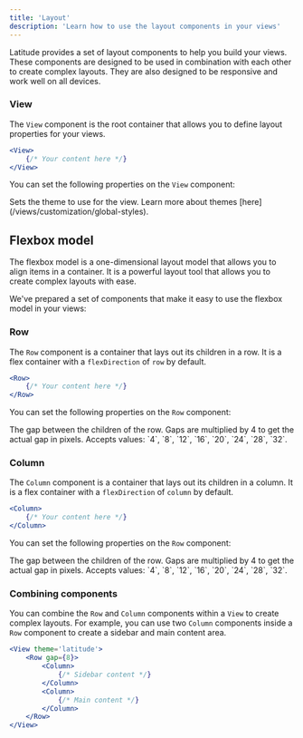 ```yaml
---
title: 'Layout'
description: 'Learn how to use the layout components in your views'
---
```


Latitude provides a set of layout components to help you build your views. These components are designed to be used in combination with each other to create complex layouts. They are also designed to be responsive and work well on all devices.

### View

The `View` component is the root container that allows you to define layout properties for your views.

```jsx
<View>
    {/* Your content here */}
</View>
```

You can set the following properties on the `View` component:

<ResponseField name="theme" type="string">
    Sets the theme to use for the view. Learn more about themes [here](/views/customization/global-styles).
</ResponseField>

## Flexbox model

The flexbox model is a one-dimensional layout model that allows you to align items in a container. It is a powerful layout tool that allows you to create complex layouts with ease.

We've prepared a set of components that make it easy to use the flexbox model in your views:

### Row

The `Row` component is a container that lays out its children in a row. It is a flex container with a `flexDirection` of `row` by default.

```jsx
<Row>
    {/* Your content here */}
</Row>
```

You can set the following properties on the `Row` component:

<ResponseField name="gap" type="number">
    The gap between the children of the row. Gaps are multiplied by 4 to get the actual gap in pixels. Accepts values: `4`, `8`, `12`, `16`, `20`, `24`, `28`, `32`.
</ResponseField>

### Column

The `Column` component is a container that lays out its children in a column. It is a flex container with a `flexDirection` of `column` by default.

```jsx
<Column>
    {/* Your content here */}
</Column>
```

You can set the following properties on the `Row` component:

<ResponseField name="gap" type="number">
    The gap between the children of the row. Gaps are multiplied by 4 to get the actual gap in pixels. Accepts values: `4`, `8`, `12`, `16`, `20`, `24`, `28`, `32`.
</ResponseField>

### Combining components

You can combine the `Row` and `Column` components within a `View` to create complex layouts. For example, you can use two `Column` components inside a `Row` component to create a sidebar and main content area.

```jsx
<View theme='latitude'>
    <Row gap={8}>
        <Column>
            {/* Sidebar content */}
        </Column>
        <Column>
            {/* Main content */}
        </Column>
    </Row>
</View>
```
